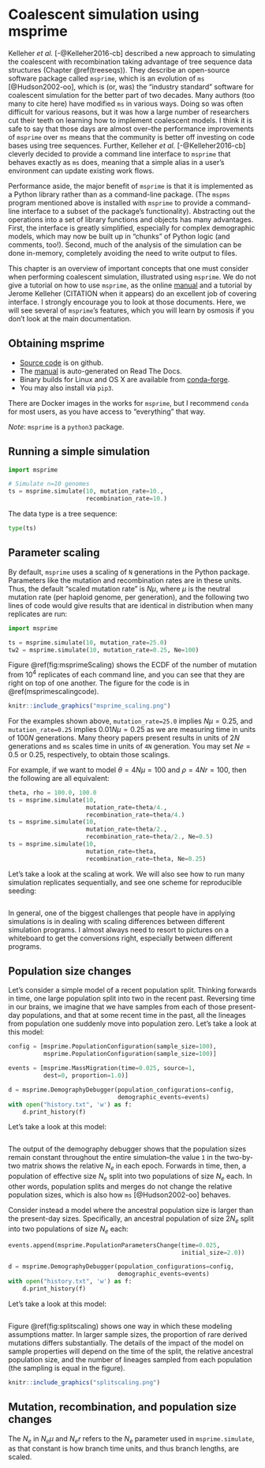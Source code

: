 # Coalescent simulation using msprime {#usingmsprime}

Kelleher *et al.* [-@Kelleher2016-cb] described a new approach to simulating the coalescent with recombination taking advantage of tree sequence data structures (Chapter \@ref(treeseqs)).  They describe an open-source software package called `msprime`, which is an evolution of `ms` [@Hudson2002-oo], which is (or, was) the "industry standard" software for coalescent simulation for the better part of two decades.  Many authors (too many to cite here) have modified `ms` in various ways.  Doing so was often difficult for various reasons, but it was how a large number of researchers cut their teeth on learning how to implement coalescent models.  I think it is safe to say that those days are almost over--the performance improvements of `msprime` over `ms` means that the community is better off investing on code bases using tree sequences.  Further, Kelleher *et al.* [-@Kelleher2016-cb] cleverly decided to provide a command line interface to `msprime` that behaves exactly as `ms` does, meaning that a simple alias in a user's environment can update existing work flows.

Performance aside, the major benefit of `msprime` is that it is implemented as a Python library rather than as a command-line package. (The `mspms` program mentioned above is installed with `msprime` to provide a command-line interface to a subset of the package's functionality).  Abstracting out the operations into a set of library functions and objects has many advantages.  First, the interface is greatly simplified, especially for complex demographic models, which may now be built up in "chunks" of Python logic (and comments, too!).  Second, much of the analysis of the simulation can be done in-memory, completely avoiding the need to write output to files.  

This chapter is an overview of important concepts that one must consider when performing coalescent simulation, illustrated using `msprime`.  We do not give a tutorial on how to use `msprime`, as the online [manual](http://msprime.readthedocs.io) and a tutorial by Jerome Kelleher (CITATION when it appears) do an excellent job of covering interface. I strongly encourage you to look at those documents. Here, we will see several of `msprime`'s features, which you will learn by osmosis if you don't look at the main documentation.

## Obtaining msprime

* [Source code](http://github.com/tskit-dev/msprime) is on github.
* The [manual](http://msprime.readthedocs.io) is auto-generated on Read The Docs.
* Binary builds for Linux and OS X are available from [conda-forge](https://anaconda.org/conda-forge/msprime).
* You may also install via `pip3`.

There are Docker images in the works for `msprime`, but I recommend `conda` for most users, as you have access to "everything" that way.

*Note*: `msprime` is a `python3` package.

## Running a simple simulation

```python
import msprime

# Simulate n=10 genomes
ts = msprime.simulate(10, mutation_rate=10.,
                      recombination_rate=10.)
```

The data type is a tree sequence:

```python
type(ts)
```

## Parameter scaling

By default, `msprime` uses a scaling of `N` generations in the Python package.  Parameters like the mutation and recombination rates are in these units.
Thus, the default "scaled mutation rate" is $N\mu$, where $\mu$ is the neutral mutation rate (per haploid genome, per generation), and the following two lines of code would give results that are identical in distribution when many replicates are run:

```python
import msprime

ts = msprime.simulate(10, mutation_rate=25.0)
tw2 = msprime.simulate(10, mutation_rate=0.25, Ne=100)
```

Figure \@ref(fig:msprimeScaling) shows the ECDF of the number of mutation from $10^4$ replicates of each command line, and you can see that they are right on top of one another.  The figure for the code is in \@ref(msprimescalingcode).

```r
knitr::include_graphics("msprime_scaling.png")
```

For the examples shown above, `mutation_rate=25.0` implies $N\mu = 0.25$, and `mutation_rate=0.25` implies $0.01N\mu = 0.25$ as we are measuring time in units of $100N$ generations.  Many theory papers present results in units of $2N$ generations and `ms` scales time in units of `4N` generation.  You may set $Ne = 0.5$ or $0.25$, respectively, to obtain those scalings.

For example, if we want to model $\theta = 4N\mu = 100$ and $\rho = 4Nr = 100$, then the following are all equivalent:

```python
theta, rho = 100.0, 100.0
ts = msprime.simulate(10,
                      mutation_rate=theta/4.,
                      recombination_rate=theta/4.)
ts = msprime.simulate(10,
                      mutation_rate=theta/2.,
                      recombination_rate=theta/2., Ne=0.5)
ts = msprime.simulate(10,
                      mutation_rate=theta,
                      recombination_rate=theta, Ne=0.25)
```

Let's take a look at the scaling at work.  We will also see how to run many simulation replicates sequentially, and see one scheme for reproducible seeding:

```python
```

In general, one of the biggest challenges that people have in applying simulations is in dealing with scaling differences between different simulation programs.  I almost always need to resort to pictures on a whiteboard to get the conversions right, especially between different programs.

## Population size changes

Let's consider a simple model of a recent population split.  Thinking forwards in time, one large population split into two in the recent past.  Reversing time in our brains, we imagine that we have samples from each of those present-day populations, and that at some recent time in the past, all the lineages from population one suddenly move into population zero.  Let's take a look at this model:

```{python)}
config = [msprime.PopulationConfiguration(sample_size=100),
          msprime.PopulationConfiguration(sample_size=100)]

events = [msprime.MassMigration(time=0.025, source=1,
          dest=0, proportion=1.0)]
```

```python
d = msprime.DemographyDebugger(population_configurations=config,
							   demographic_events=events)
with open("history.txt", 'w') as f:
	d.print_history(f)
```

Let's take a look at this model:

```r
```

The output of the demography debugger shows that the population sizes remain constant throughout the entire simulation--the value `1` in the two-by-two matrix shows the relative $N_e$ in each epoch. 
Forwards in time, then, a population of effective size $N_e$ split into two populations of size $N_e$ each.   In other words, population splits and merges do not change the relative population sizes, which is also how `ms` [@Hudson2002-oo] behaves.

Consider instead a model where the ancestral population size is larger than the present-day sizes.  Specifically, an ancestral population of size $2N_e$ split into two populations of size $N_e$ each:

```python
events.append(msprime.PopulationParametersChange(time=0.025,
												 initial_size=2.0))

d = msprime.DemographyDebugger(population_configurations=config,
							   demographic_events=events)
with open("history.txt", 'w') as f:
	d.print_history(f)
```

Let's take a look at this model:

```r
```

Figure \@ref(fig:splitscaling) shows one way in which these modeling assumptions matter.  In larger sample sizes, the proportion of rare derived mutations differs substantially. The details of the impact of the model on sample properties will depend on the time of the split, the relative ancestral population size, and the number of lineages sampled from each population (the sampling is equal in the figure).

```r
knitr::include_graphics("splitscaling.png")
```

## Mutation, recombination, and population size changes

The $N_e$ in $N_e\mu$ and $N_er$ refers to the $N_e$ parameter used in `msprime.simulate`, as that constant is how branch time units, and thus branch lengths, are scaled.
